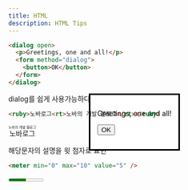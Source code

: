 ```yaml
---
title: HTML
description: HTML Tips
---
```


```html
<dialog open>
  <p>Greetings, one and all!</p>
  <form method="dialog">
    <button>OK</button>
  </form>
</dialog>
```
<dialog open>
  <p>Greetings, one and all!</p>
  <form method="dialog">
    <button>OK</button>
  </form>
</dialog>

dialog를 쉽게 사용가능하다

```html
<ruby>노바로그<rt>노바의 개발 블로그</rt></ruby>
```
<ruby>노바로그<rt>노바의 개발 블로그</rt></ruby>

해당문자의 설명을 윗 첨자로 표현
```html
<meter min="0" max="10" value="5" />
```
<meter min="0" max="10" value="5" />

값을 게이지 형태로 표현

```html
<kbd>ALT</kbd>
```
<kbd>ALT</kbd>

키보드 입력을 나타낼 때 사용
```html
<attr title="별걸 다 줄이네">별다줄</attr>
```
<attr title="별걸 다 줄이네">별다줄</attr>

축약형 단어를 쓸 때 사용
```html
<input type="email" id="email" />
```
<input type="email" id="email" style={{ border: '1px solid #dbdbdb' }} />

type과 id를 email로 주면 chrome 기준 이메일 자동완성 기능이 동작한다

```html
<input type="text" autofocus />
```
autofocus 속성을 주면 페이지가 로드될 때 자동으로 포커스를 갖는다.

```html
<label for="name">닉네임 :</label>
<input type="text" />
```
`<label>` 을 클릭하면, 연결된 `<input>` 에 입력할 수 있도록 포커스 되거나 토글 된다.   
`<input>` 에 focus가 오면 스크린리더가 `<label>` 을 읽기 때문에 접근성 측면에서 중요하다.

```html
<button type="reset">버튼</button>
```
reset type은 form 안의 양식을 초기화 시켜준다
